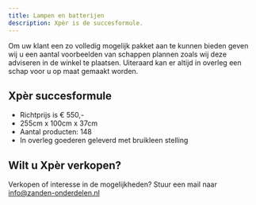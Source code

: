 ```yaml
---
title: Lampen en batterijen
description: Xpèr is de succesformule.
---
```




Om uw klant een zo volledig mogelijk pakket aan te kunnen bieden geven wij u een aantal voorbeelden van schappen plannen zoals wij deze adviseren in de winkel te plaatsen.
Uiteraard kan er altijd in overleg een schap voor u op maat gemaakt worden.

## Xpèr succesformule

- Richtprijs is € 550,-
- 255cm x 100cm x 37cm
- Aantal producten: 148
- In overleg goederen geleverd met bruikleen stelling

## Wilt u Xpèr verkopen?
Verkopen of interesse in de mogelijkheden?
Stuur een mail naar info@zanden-onderdelen.nl

<Image src={imageRek} width={imageRek.width} alt="" />
